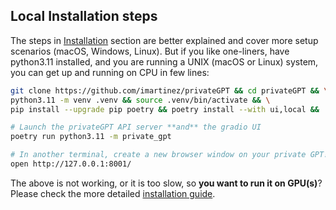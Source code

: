 ## Local Installation steps

The steps in [Installation](/installation) section are better explained and cover more
setup scenarios (macOS, Windows, Linux).
But if you like one-liners, have python3.11 installed, and you are running a UNIX (macOS or Linux)
system, you can get up and running on CPU in few lines:

```bash
git clone https://github.com/imartinez/privateGPT && cd privateGPT && \
python3.11 -m venv .venv && source .venv/bin/activate && \
pip install --upgrade pip poetry && poetry install --with ui,local && ./scripts/setup

# Launch the privateGPT API server **and** the gradio UI
poetry run python3.11 -m private_gpt

# In another terminal, create a new browser window on your private GPT!
open http://127.0.0.1:8001/
```

The above is not working, or it is too slow, so **you want to run it on GPU(s)**?
Please check the more detailed [installation guide](/installation).
